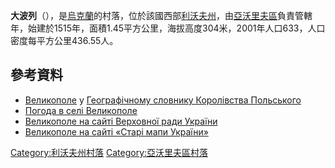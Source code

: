 {{coord|49|52|27|N|23|43|2|E|scale:100000|display=title}}

'''大波列'''（{{lang-uk|Великополе}}），是[[烏克蘭|烏克蘭]]的村落，位於該國西部[[利沃夫州|利沃夫州]]，由[[亞沃里夫區|亞沃里夫區]]負責管轄年，始建於1515年，面積1.45平方公里，海拔高度304米，2001年人口633，人口密度每平方公里436.55人。

==參考資料==
* [http://dir.icm.edu.pl/pl/Slownik_geograficzny/Tom_XIII/347 Великополе]{{Wayback|url=http://dir.icm.edu.pl/pl/Slownik_geograficzny/Tom_XIII/347 |date=20161025210411 }} у [[Географічний_словник_Королівства_Польського|Географічному словнику Королівства Польського]] {{ref-pl}}
* [http://weather.in.ua/ua/l'vovskaja/3028 Погода в селі Великополе]{{Wayback|url=http://weather.in.ua/ua/l'vovskaja/3028 |date=20111221171236 }}
* [https://web.archive.org/web/20160304203059/http://w1.c1.rada.gov.ua/pls/z7502/A005?rf7571=21524 Великополе на сайті Верховної ради України]
* [https://web.archive.org/web/20131015223228/http://oldmaps.org.ua/maps/18702 Великополе на сайті «Старі мапи України»]

{{DEFAULTSORT:Великополе}}
[[Category:利沃夫州村落|Category:利沃夫州村落]]
[[Category:亞沃里夫區村落|Category:亞沃里夫區村落]]


{{Lviv-geo-stub}}